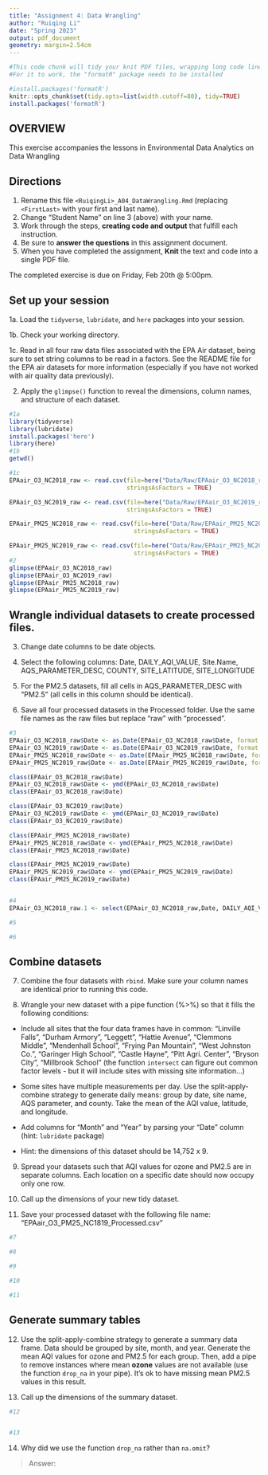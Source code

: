 ```yaml
---
title: "Assignment 4: Data Wrangling"
author: "Ruiqing Li"
date: "Spring 2023"
output: pdf_document
geometry: margin=2.54cm
---
```


```r
#This code chunk will tidy your knit PDF files, wrapping long code lines
#For it to work, the "formatR" package needs to be installed

#install.packages('formatR')
knitr::opts_chunk$set(tidy.opts=list(width.cutoff=80), tidy=TRUE)
install.packages('formatR')
```


## OVERVIEW

This exercise accompanies the lessons in Environmental Data Analytics on Data Wrangling 

## Directions

1.  Rename this file `<RuiqingLi>_A04_DataWrangling.Rmd` (replacing `<FirstLast>` with your first and last name).
2. Change "Student Name" on line 3 (above) with your name.
3. Work through the steps, **creating code and output** that fulfill each instruction.
4. Be sure to **answer the questions** in this assignment document.
5. When you have completed the assignment, **Knit** the text and code into a single PDF file.

The completed exercise is due on Friday, Feb 20th @ 5:00pm.

## Set up your session 

1a. Load the `tidyverse`,  `lubridate`, and `here` packages into your session.

1b. Check your working directory.

1c. Read in all four raw data files associated with the EPA Air dataset, being sure to set string columns to be read in a factors. See the README file for the EPA air datasets for more information (especially if you have not worked with air quality data previously). 

2. Apply the `glimpse()` function to reveal the dimensions, column names, and structure of each dataset. 

```r
#1a 
library(tidyverse)
library(lubridate)
install.packages('here')
library(here)
#1b 
getwd()
```

```r
#1c 
EPAair_O3_NC2018_raw <- read.csv(file=here("Data/Raw/EPAair_O3_NC2018_raw.csv"),
                                 stringsAsFactors = TRUE)

EPAair_O3_NC2019_raw <- read.csv(file=here("Data/Raw/EPAair_O3_NC2019_raw.csv"),
                                 stringsAsFactors = TRUE)

EPAair_PM25_NC2018_raw <- read.csv(file=here("Data/Raw/EPAair_PM25_NC2018_raw.csv"),
                                   stringsAsFactors = TRUE)

EPAair_PM25_NC2019_raw <- read.csv(file=here("Data/Raw/EPAair_PM25_NC2019_raw.csv"),
                                   stringsAsFactors = TRUE)
#2 
glimpse(EPAair_O3_NC2018_raw)
glimpse(EPAair_O3_NC2019_raw)
glimpse(EPAair_PM25_NC2018_raw)
glimpse(EPAair_PM25_NC2019_raw)


```


## Wrangle individual datasets to create processed files.

3. Change date columns to be date objects.

4. Select the following columns: Date, DAILY_AQI_VALUE, Site.Name, AQS_PARAMETER_DESC, COUNTY, SITE_LATITUDE, SITE_LONGITUDE

5. For the PM2.5 datasets, fill all cells in AQS_PARAMETER_DESC with "PM2.5" (all cells in this column should be identical).

6. Save all four processed datasets in the Processed folder. Use the same file names as the raw files but replace "raw" with "processed".

```r
#3
EPAair_O3_NC2018_raw$Date <- as.Date(EPAair_O3_NC2018_raw$Date, format = "%m/%d/%y")
EPAair_O3_NC2019_raw$Date <- as.Date(EPAair_O3_NC2019_raw$Date, format = "%m/%d/%y")
EPAair_PM25_NC2018_raw$Date <- as.Date(EPAair_PM25_NC2018_raw$Date, format = "%m/%d/%y")
EPAair_PM25_NC2019_raw$Date <- as.Date(EPAair_PM25_NC2019_raw$Date, format = "%m/%d/%y")
````

```r
class(EPAair_O3_NC2018_raw$Date)
EPAair_O3_NC2018_raw$Date <- ymd(EPAair_O3_NC2018_raw$Date)
class(EPAair_O3_NC2018_raw$Date)

class(EPAair_O3_NC2019_raw$Date)
EPAair_O3_NC2019_raw$Date <- ymd(EPAair_O3_NC2019_raw$Date)
class(EPAair_O3_NC2019_raw$Date)

class(EPAair_PM25_NC2018_raw$Date)
EPAair_PM25_NC2018_raw$Date <- ymd(EPAair_PM25_NC2018_raw$Date)
class(EPAair_PM25_NC2018_raw$Date)

class(EPAair_PM25_NC2019_raw$Date)
EPAair_PM25_NC2019_raw$Date <- ymd(EPAair_PM25_NC2019_raw$Date)
class(EPAair_PM25_NC2019_raw$Date)



````

```r
#4
EPAair_O3_NC2018_raw.1 <- select(EPAair_O3_NC2018_raw,Date, DAILY_AQI_VALUE, Site.Name, AQS_PARAMETER_DESC, COUNTY, SITE_LATITUDE, SITE_LONGITUDE)

#5

#6

```


## Combine datasets

7. Combine the four datasets with `rbind`. Make sure your column names are identical prior to running this code.

8. Wrangle your new dataset with a pipe function (%>%) so that it fills the following conditions: 

  * Include all sites that the four data frames have in common: "Linville Falls", "Durham Armory", "Leggett", "Hattie Avenue", "Clemmons Middle", "Mendenhall School", "Frying Pan Mountain", "West Johnston Co.", "Garinger High School", "Castle Hayne", "Pitt Agri. Center", "Bryson City", "Millbrook School" (the function `intersect` can figure out common factor levels - but it will include sites with missing site information...) 

  * Some sites have multiple measurements per day. Use the split-apply-combine strategy to generate daily means: group by date, site name, AQS parameter, and county. Take the mean of the AQI value, latitude, and longitude.
  
  * Add columns for "Month" and "Year" by parsing your "Date" column (hint: `lubridate` package)
  
  * Hint: the dimensions of this dataset should be 14,752 x 9.

9. Spread your datasets such that AQI values for ozone and PM2.5 are in separate columns. Each location on a specific date should now occupy only one row.

10. Call up the dimensions of your new tidy dataset.

11. Save your processed dataset with the following file name: "EPAair_O3_PM25_NC1819_Processed.csv"

```r
#7 

#8 

#9

#10

#11

```


## Generate summary tables

12. Use the split-apply-combine strategy to generate a summary data frame. Data should be grouped by site, month, and year. Generate the mean AQI values for ozone and PM2.5 for each group. Then, add a pipe to remove instances where mean **ozone** values are not available (use the function `drop_na` in your pipe). It's ok to have missing mean PM2.5 values in this result. 

13. Call up the dimensions of the summary dataset.

```r

#12


#13


```

14. Why did we use the function `drop_na` rather than `na.omit`?

> Answer: 

